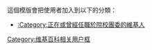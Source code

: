 {{Userbox-2
|id1=<span lang="zh" style="font-family: 微软雅黑,宋体; ">團委</span>
|id1-fc=white
|id1-c= red
|id1-s=10
|id2=<span lang="zh" style="font-family: 微软雅黑,宋体; ">LC<br></span>
|id2-fc=white
|id2-c= red
|id2-s=10
|info= 這個用戶正在或曾經任職於院校'''[[中国共产主义青年团|<span style="color:red;">團委</span>]]'''。
|info-c= white
|info-s= 10
|info-fc= black
|border-c= red
|border-s= 2
}}<includeonly>[[Category:正在或曾經任職於院校團委的維基人|{{PAGENAME}}]]</includeonly>
<noinclude>
[[Category:维基百科相关用户框]]
<p style="clear: both; padding-top: 2em">
這個模版會把使用者加入到以下的分類：
*[[:Category:正在或曾經任職於院校團委的維基人]]
</p>

</noinclude>